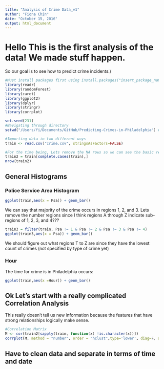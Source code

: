 ```yaml
---
title: "Analysis of Crime Data_v1"
author: "Fiona Chin"
date: "October 15, 2016"
output: html_document
---
```


# Hello This is the first analysis of the data!  We made stuff happen.
So our goal is to see how to predict crime incidents.)

```r
#Must install packages first using install.packages("insert_package_name")
library(readr)
library(randomForest)
library(caret)
library(ggplot2)
library(dplyr)
library(stringr)
library(corrplot)

set.seed(231)
#Navigating through directory
setwd("/Users/fi/Documents/GitHub/Predicting-Crimes-in-Philadelphia") # Set own path

#Importing data in two different ways 
train <- read.csv("crime.csv", stringsAsFactors=FALSE)

#For the time being, Lets remove the NA rows so we can see the basic relationships
train2 = train[complete.cases(train),]
nrow(train2)

```

## General Histograms

### Police Service Area Histogram

```r
ggplot(train,aes(x = Psa)) + geom_bar()
```
We can say that majority of the crime occurs in regions 1, 2, and 3.  Lets remove the number regions since I think regions A through Z indicate sub-regions of 1, 2, 3, and 4???

```r
train3 = filter(train, Psa != 1 & Psa != 2 & Psa != 3 & Psa != 4)
ggplot(train3,aes(x = Psa)) + geom_bar()
```
We should figure out what regions T to Z are since they have the lowest count of crimes (not specified by type of crime yet)

### Hour
The time for crime is in Philadelphia occurs:
```r
ggplot(train,aes(x =Hour)) + geom_bar()
```

## Ok Let's start with a really complicated Correlation Analysis
This really doesn't tell us new information because the features that have strong relationships logically make sense. 
```r
#Correlation Matrix
M <- cor(train2[sapply(train, function(x) !is.character(x))]) 
corrplot(M, method = "number", order = "hclust",type='lower', diag=F, addCoefasPercent=T, )


```


## Have to clean data and separate in terms of time and date





